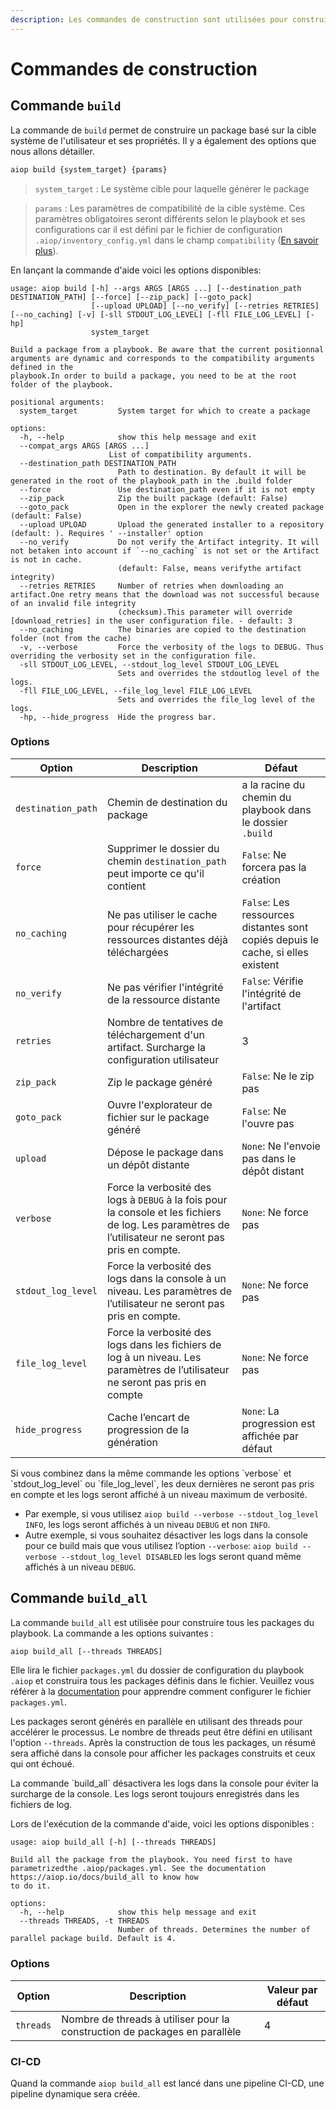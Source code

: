 ```yaml
---
description: Les commandes de construction sont utilisées pour construire des packages en fonction de la cible système et des propriétés de l'utilisateur.
---
```


# Commandes de construction

## Commande `build`

La commande de `build` permet de construire un package basé sur la cible système de l'utilisateur et ses propriétés. Il y a également des options que nous allons détailler.

```bash
aiop build {system_target} {params}
```
> `system_target` : Le système cible pour laquelle générer le package

> `params` : Les paramètres de compatibilité de la cible système. Ces paramètres obligatoires seront différents selon le playbook et ses configurations car il est défini par le fichier de configuration `.aiop/inventory_config.yml` dans le champ `compatibility` ([En savoir plus](/docs/configurations/inventory)).

En lançant la commande d'aide voici les options disponibles:

```ansi
usage: aiop build [-h] --args ARGS [ARGS ...] [--destination_path DESTINATION_PATH] [--force] [--zip_pack] [--goto_pack]
                  [--upload UPLOAD] [--no_verify] [--retries RETRIES] [--no_caching] [-v] [-sll STDOUT_LOG_LEVEL] [-fll FILE_LOG_LEVEL] [-hp]
                  system_target

Build a package from a playbook. Be aware that the current positionnal arguments are dynamic and corresponds to the compatibility arguments defined in the
playbook.In order to build a package, you need to be at the root folder of the playbook.

positional arguments:
  system_target         System target for which to create a package

options:
  -h, --help            show this help message and exit
  --compat_args ARGS [ARGS ...]
                      List of compatibility arguments.
  --destination_path DESTINATION_PATH
                        Path to destination. By default it will be generated in the root of the playbook_path in the .build folder
  --force               Use destination_path even if it is not empty
  --zip_pack            Zip the built package (default: False)
  --goto_pack           Open in the explorer the newly created package (default: False)
  --upload UPLOAD       Upload the generated installer to a repository (default: ). Requires ' --installer' option
  --no_verify           Do not verify the Artifact integrity. It will not betaken into account if `--no_caching` is not set or the Artifact is not in cache.
                        (default: False, means verifythe artifact integrity)
  --retries RETRIES     Number of retries when downloading an artifact.One retry means that the download was not successful because of an invalid file integrity
                        (checksum).This parameter will override [download_retries] in the user configuration file. - default: 3
  --no_caching          The binaries are copied to the destination folder (not from the cache)
  -v, --verbose         Force the verbosity of the logs to DEBUG. Thus overriding the verbosity set in the configuration file.
  -sll STDOUT_LOG_LEVEL, --stdout_log_level STDOUT_LOG_LEVEL
                        Sets and overrides the stdoutlog level of the logs.
  -fll FILE_LOG_LEVEL, --file_log_level FILE_LOG_LEVEL
                        Sets and overrides the file_log level of the logs.
  -hp, --hide_progress  Hide the progress bar.
```

### Options

| Option | Description | Défaut |
| --- | --- | --- |
| `destination_path` | Chemin de destination du package | a la racine du chemin du playbook dans le dossier `.build` |
| `force` | Supprimer le dossier du chemin `destination_path` peut importe ce qu'il contient | `False`: Ne forcera pas la création |
| `no_caching` | Ne pas utiliser le cache pour récupérer les ressources distantes déjà téléchargées | `False`: Les ressources distantes sont copiés depuis le cache, si elles existent |
| `no_verify` | Ne pas vérifier l'intégrité de la ressource distante| `False`: Vérifie l'intégrité de l'artifact |
| `retries` | Nombre de tentatives de téléchargement d'un artifact. Surcharge la configuration utilisateur | 3 |
| `zip_pack` | Zip le package généré | `False`: Ne le zip pas |
| `goto_pack` | Ouvre l'explorateur de fichier sur le package généré | `False`: Ne l'ouvre pas |
| `upload` | Dépose le package dans un dépôt distante | `None`: Ne l'envoie pas dans le dépôt distant |
| `verbose` | Force la verbosité des logs à `DEBUG` à la fois pour la console et les fichiers de log. Les paramètres de l’utilisateur ne seront pas pris en compte. | `None`: Ne force pas |
| `stdout_log_level` | Force la verbosité des logs dans la console à un niveau. Les paramètres de l’utilisateur ne seront pas pris en compte. | `None`: Ne force pas |
| `file_log_level` | Force la verbosité des logs dans les fichiers de log à un niveau. Les paramètres de l’utilisateur ne seront pas pris en compte | `None`: Ne force pas |
| `hide_progress` | Cache l’encart de progression de la génération | `None`: La progression est affichée par défaut |

<Callout type="info" emoji="ℹ️">
  Si vous combinez dans la même commande les options `verbose` et `stdout_log_level` ou `file_log_level`, les deux dernières ne seront pas pris en compte et les logs seront affiché à un niveau maximum de verbosité.

  - Par exemple, si vous utilisez `aiop build --verbose --stdout_log_level INFO`, les logs seront affichés à un niveau `DEBUG` et non `INFO`.
  - Autre exemple, si vous souhaitez désactiver les logs dans la console pour ce build mais que vous utilisez l’option `--verbose`: `aiop build --verbose --stdout_log_level DISABLED` les logs seront quand même affichés à un niveau `DEBUG`.
</Callout>

## Commande `build_all`

La commande `build_all` est utilisée pour construire tous les packages du playbook. La commande a les options suivantes :

```bash
aiop build_all [--threads THREADS]
```

Elle lira le fichier `packages.yml` du dossier de configuration du playbook `.aiop` et construira tous les packages définis dans le fichier. Veuillez vous référer à la [documentation](/docs/configurations/packages) pour apprendre comment configurer le fichier `packages.yml`.

Les packages seront générés en parallèle en utilisant des threads pour accélérer le processus. Le nombre de threads peut être défini en utilisant l'option `--threads`. Après la construction de tous les packages, un résumé sera affiché dans la console pour afficher les packages construits et ceux qui ont échoué.


<Callout type="info" emoji="ℹ️">
  La commande `build_all` désactivera les logs dans la console pour éviter la surcharge de la console. Les logs seront toujours enregistrés dans les fichiers de log.
</Callout>


Lors de l'exécution de la commande d'aide, voici les options disponibles :

```ansi
usage: aiop build_all [-h] [--threads THREADS]

Build all the package from the playbook. You need first to have parametrizedthe .aiop/packages.yml. See the documentation https://aiop.io/docs/build_all to know how
to do it.

options:
  -h, --help            show this help message and exit
  --threads THREADS, -t THREADS
                        Number of threads. Determines the number of parallel package build. Default is 4.
```

### Options

| Option | Description | Valeur par défaut |
| --- | --- | --- |
| `threads` | Nombre de threads à utiliser pour la construction de packages en parallèle | 4 |

### CI-CD

Quand la commande `aiop build_all` est lancé dans une pipeline CI-CD, une pipeline dynamique sera créée.
